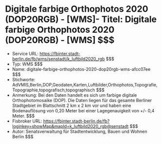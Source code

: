 # Digitale farbige Orthophotos 2020 (DOP20RGB) - [WMS]- Titel: Digitale farbige Orthophotos 2020 (DOP20RGB) - [WMS] $$$
- Service URL: https://fbinter.stadt-berlin.de/fb/wms/senstadt/k_luftbild2020_rgb $$$
- Typ: WMS $$$
- Name: digitale-farbige-orthophotos-2020-dop20rgb-wms-afcc07ee $$$
- Stichworte: AdVMIS,Berlin,DOP,Geodaten,Karten,Luftbilder,Orthophotos,Topografie,Topographie,topografisch,topographisch $$$
- Anmerkung: Bei den Daten handelt es sich um farbige digitale Orthophotomosaike (DOP). Die Daten liegen für das gesamte Berliner Stadtgebiet im Blattschnitt 2 km x 2 km vor und haben eine Bodenauflösung von 0,20 Meter bei einer Lagegenauigkeit von +/- 0,4 Meter. $$$
- Fisbroker URL: https://fbinter.stadt-berlin.de/fb?loginkey=showMap&mapId=k_luftbild2020_rgb@senstadt $$$
- Autor: Senatsverwaltung für Stadtentwicklung, Bauen und Wohnen Berlin $$$
